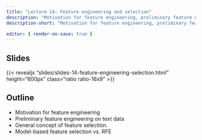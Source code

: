 ```yaml
---
title: "Lecture 14: Feature engineering and selection"
description: "Motivation for feature engineering, preliminary feature engineering on text data, general concept of feature selection, model-based feature selection vs. RFE"
description-short: "Motivation for feature engineering, preliminary feature engineering on text data, general concept of feature selection, model-based feature selection vs. RFE" 

editor: { render-on-save: true }
---
```


## Slides

{{< revealjs "slides/slides-14-feature-engineering-selection.html" height="600px" class="ratio ratio-16x9" >}}


## Outline
- Motivation for feature engineering
- Preliminary feature engineering on text data
- General concept of feature selection.
- Model-based feature selection vs. RFE 